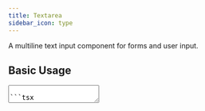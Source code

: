 ```yaml
---
title: Textarea
sidebar_icon: type
---
```



A multiline text input component for forms and user input.

## Basic Usage

<Textarea placeholder="Type your message here." />

```tsx
<Textarea placeholder="Type your message here." />
```

## With Label

<div className="grid w-full gap-1.5">
  <Label htmlFor="message">Your message</Label>
  <Textarea placeholder="Type your message here." id="message" />
</div>

```tsx
<div className="grid w-full gap-1.5">
  <Label htmlFor="message">Your message</Label>
  <Textarea placeholder="Type your message here." id="message" />
</div>
```

## With Text

<div className="grid w-full gap-1.5">
  <Label htmlFor="message-2">Your message</Label>
  <Textarea placeholder="Type your message here." id="message-2" />
  <p className="text-sm text-muted-foreground">Your message will be copied to the support team.</p>
</div>

```tsx
<div className="grid w-full gap-1.5">
  <Label htmlFor="message-2">Your message</Label>
  <Textarea placeholder="Type your message here." id="message-2" />
  <p className="text-sm text-muted-foreground">Your message will be copied to the support team.</p>
</div>
```

## Disabled State

<Textarea disabled placeholder="Disabled textarea" />

```tsx
<Textarea disabled placeholder="Disabled textarea" />
```

## Custom Height

<Textarea className="min-h-[150px]" placeholder="Taller textarea" />

```tsx
<Textarea className="min-h-[150px]" placeholder="Taller textarea" />
```

## Custom Styling

The Textarea component accepts all standard textarea HTML attributes and can be customized with
additional className:

```tsx
<Textarea className="resize-none" placeholder="Non-resizable textarea" />
```
